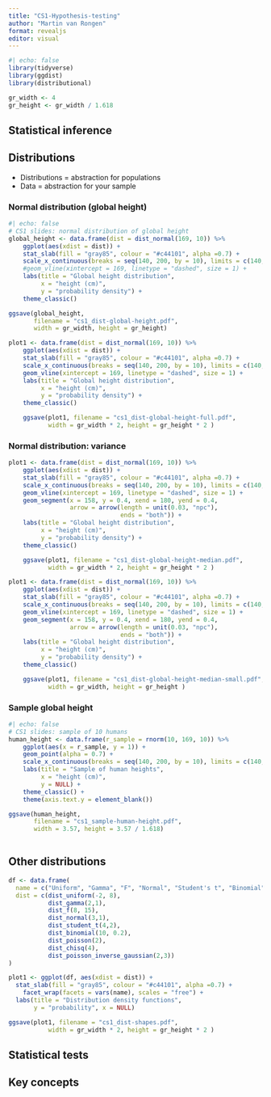 ```yaml
---
title: "CS1-Hypothesis-testing"
author: "Martin van Rongen"
format: revealjs
editor: visual
---
```


```r
#| echo: false
library(tidyverse)
library(ggdist)
library(distributional)

gr_width <- 4
gr_height <- gr_width / 1.618
```

## Statistical inference

## Distributions

-   Distributions = abstraction for populations
-   Data = abstraction for your sample

### Normal distribution (global height)

```r
#| echo: false
# CS1 slides: normal distribution of global height
global_height <- data.frame(dist = dist_normal(169, 10)) %>%
    ggplot(aes(xdist = dist)) +
    stat_slab(fill = "gray85", colour = "#c44101", alpha =0.7) +
    scale_x_continuous(breaks = seq(140, 200, by = 10), limits = c(140, 200)) +
    #geom_vline(xintercept = 169, linetype = "dashed", size = 1) +
    labs(title = "Global height distribution",
         x = "height (cm)",
         y = "probability density") +
    theme_classic()

ggsave(global_height,
       filename = "cs1_dist-global-height.pdf",
       width = gr_width, height = gr_height)
```

```r
plot1 <- data.frame(dist = dist_normal(169, 10)) %>%
    ggplot(aes(xdist = dist)) +
    stat_slab(fill = "gray85", colour = "#c44101", alpha =0.7) +
    scale_x_continuous(breaks = seq(140, 200, by = 10), limits = c(140, 200)) +
    geom_vline(xintercept = 169, linetype = "dashed", size = 1) +
    labs(title = "Global height distribution",
         x = "height (cm)",
         y = "probability density") +
    theme_classic()

    ggsave(plot1, filename = "cs1_dist-global-height-full.pdf",
           width = gr_width * 2, height = gr_height * 2 )
```

### Normal distribution: variance

```r
plot1 <- data.frame(dist = dist_normal(169, 10)) %>%
    ggplot(aes(xdist = dist)) +
    stat_slab(fill = "gray85", colour = "#c44101", alpha =0.7) +
    scale_x_continuous(breaks = seq(140, 200, by = 10), limits = c(140, 200)) +
    geom_vline(xintercept = 169, linetype = "dashed", size = 1) +
    geom_segment(x = 158, y = 0.4, xend = 180, yend = 0.4,
                 arrow = arrow(length = unit(0.03, "npc"),
                               ends = "both")) +
    labs(title = "Global height distribution",
         x = "height (cm)",
         y = "probability density") +
    theme_classic()

    ggsave(plot1, filename = "cs1_dist-global-height-median.pdf",
           width = gr_width * 2, height = gr_height * 2 )
```

```r
plot1 <- data.frame(dist = dist_normal(169, 10)) %>%
    ggplot(aes(xdist = dist)) +
    stat_slab(fill = "gray85", colour = "#c44101", alpha =0.7) +
    scale_x_continuous(breaks = seq(140, 200, by = 10), limits = c(140, 200)) +
    geom_vline(xintercept = 169, linetype = "dashed", size = 1) +
    geom_segment(x = 158, y = 0.4, xend = 180, yend = 0.4,
                 arrow = arrow(length = unit(0.03, "npc"),
                               ends = "both")) +
    labs(title = "Global height distribution",
         x = "height (cm)",
         y = "probability density") +
    theme_classic()

    ggsave(plot1, filename = "cs1_dist-global-height-median-small.pdf",
           width = gr_width, height = gr_height )
```

### Sample global height

```r
#| echo: false
# CS1 slides: sample of 10 humans
human_height <- data.frame(r_sample = rnorm(10, 169, 10)) %>% 
    ggplot(aes(x = r_sample, y = 1)) +
    geom_point(alpha = 0.7) +
    scale_x_continuous(breaks = seq(140, 200, by = 10), limits = c(140, 200)) +
    labs(title = "Sample of human heights",
         x = "height (cm)",
         y = NULL) +
    theme_classic() +
    theme(axis.text.y = element_blank())

ggsave(human_height,
       filename = "cs1_sample-human-height.pdf",
       width = 3.57, height = 3.57 / 1.618)
    
```

## Other distributions

```r
df <- data.frame(
  name = c("Uniform", "Gamma", "F", "Normal", "Student's t", "Binomial", "Poisson", "Chi-square", "Poisson inverse gaussian"),
  dist = c(dist_uniform(-2, 8),
           dist_gamma(2,1),
           dist_f(8, 15),
           dist_normal(3,1),
           dist_student_t(4,2),
           dist_binomial(10, 0.2),
           dist_poisson(2),
           dist_chisq(4),
           dist_poisson_inverse_gaussian(2,3))
)

plot1 <- ggplot(df, aes(xdist = dist)) +
  stat_slab(fill = "gray85", colour = "#c44101", alpha =0.7) + 
    facet_wrap(facets = vars(name), scales = "free") +
  labs(title = "Distribution density functions",
       y = "probability", x = NULL)

ggsave(plot1, filename = "cs1_dist-shapes.pdf",
           width = gr_width * 2, height = gr_height * 2 )
```

## Statistical tests

## Key concepts
